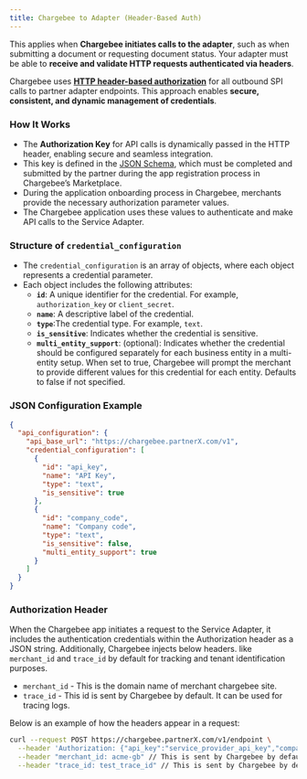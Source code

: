 ```yaml
---
title: Chargebee to Adapter (Header-Based Auth)
---
```


This applies when **Chargebee initiates calls to the adapter**, such as when submitting a document or requesting document status. 
Your adapter must be able to **receive and validate HTTP requests authenticated via headers**.

Chargebee uses [**HTTP header-based authorization**](https://datatracker.ietf.org/doc/html/rfc7235) for all outbound SPI 
calls to partner adapter endpoints. This approach enables **secure, consistent, and dynamic management of credentials**.

### How It Works
- The **Authorization Key** for API calls is dynamically passed in the HTTP header, enabling secure and seamless integration.
- This key is defined in the [JSON Schema](https://github.com/chargebee/cb-partner-spi/blob/einvoicing_spi_phase2/spec/capabilities/einvoicing-provider.schema.json), which must be completed and submitted by the partner during the app registration process in Chargebee’s Marketplace.
- During the application onboarding process in Chargebee, merchants provide the necessary authorization parameter values.
- The Chargebee application uses these values to authenticate and make API calls to the Service Adapter.


### Structure of `credential_configuration`
- The `credential_configuration` is an array of objects, where each object represents a credential parameter.
- Each object includes the following attributes:
    - **`id`**: A unique identifier for the credential. For example, `authorization_key` or `client_secret`.
    - **`name`**: A descriptive label of the credential.
    - **`type`**:The credential type. For example, `text`.
    - **`is_sensitive`**: Indicates whether the credential is sensitive.
    - **`multi_entity_support`**: (optional): Indicates whether the credential should be configured separately for each business entity in a multi-entity setup. When set to true, Chargebee will prompt the merchant to provide different values for this credential for each entity. Defaults to false if not specified.

### JSON Configuration Example

```json
{
  "api_configuration": {
    "api_base_url": "https://chargebee.partnerX.com/v1",
    "credential_configuration": [ 
      {
        "id": "api_key",
        "name": "API Key", 
        "type": "text",
        "is_sensitive": true 
      },
      {
        "id": "company_code",
        "name": "Company code",
        "type": "text",
        "is_sensitive": false,
        "multi_entity_support": true
      }
    ]
  }
}
```

### Authorization Header

When the Chargebee app initiates a request to the Service Adapter, it includes the authentication credentials within the Authorization header as a JSON string. Additionally, 
Chargebee injects below headers. like `merchant_id` and `trace_id` by default for tracking and tenant identification purposes.
- `merchant_id` -  This is the domain name of merchant chargebee site.
- `trace_id` - This id is sent by Chargebee by default. It can be used for tracing logs.

Below is an example of how the headers appear in a request:
```bash
curl --request POST https://chargebee.partnerX.com/v1/endpoint \
  --header 'Authorization: {"api_key":"service_provider_api_key","company_code":"EU_entity"}' \
  --header "merchant_id: acme-gb" // This is sent by Chargebee by default \
  --header "trace_id: test_trace_id" // This is sent by Chargebee by default. It can be used for tracing logs.
````